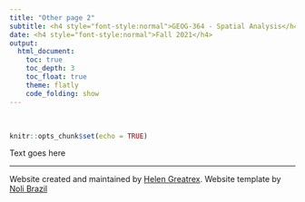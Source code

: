 ```yaml
---
title: "Other page 2"
subtitle: <h4 style="font-style:normal">GEOG-364 - Spatial Analysis</h4>
date: <h4 style="font-style:normal">Fall 2021</h4>
output: 
  html_document:
    toc: true
    toc_depth: 3
    toc_float: true
    theme: flatly
    code_folding: show
---
```



<style>
p.comment {
background-color: #DBDBDB;
padding: 10px;
border: 1px solid black;
margin-left: 25px;
border-radius: 5px;
font-style: italic;
}

.figure {
   margin-top: 20px;
   margin-bottom: 20px;
}

h1.title {
  font-weight: bold;
  font-family: Arial;  
}

h2.title {
  font-family: Arial;  
}

</style>


<style type="text/css">
#TOC {
  font-size: 13px;
  font-family: Arial;
}
</style>

\

```r
knitr::opts_chunk$set(echo = TRUE)
```

Text goes here


***

Website created and maintained by [Helen Greatrex](https://www.geog.psu.edu/directory/helen-greatrex). Website template by [Noli Brazil](https://nbrazil.faculty.ucdavis.edu/)
